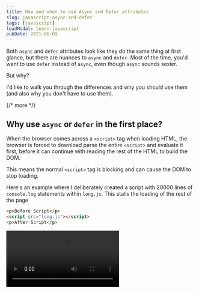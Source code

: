 ```yaml
---
title: How and when to use Async and Defer attributes
slug: javascript-async-and-defer
tags: [javascript]
leadModal: learn-javascript
pubDate: 2021-06-09
---
```


Both `async` and `defer` attributes look like they do the same thing at first glance, but there are nuances to `async` and `defer`. Most of the time, you'd want to use `defer` instead of `async`, even though `async` sounds sexier.

But why?

I'd like to walk you through the differences and why you should use them (and also why you don't have to use them).

{/* more */}

## Why use `async` or `defer` in the first place?

When the browser comes across a `<script>` tag when loading HTML, the browser is forced to download parse the entire `<script>` and evaluate it first, before it can continue with reading the rest of the HTML to build the DOM.

This means the normal `<script>` tag is blocking and can cause the DOM to stop loading.

Here's an example where I deliberately created a script with 20000 lines of `console.log` statements within `long.js`. This stalls the loading of the rest of the page

```html
<p>Before Script</p>
<script src="long.js"></script>
<p>After Script</p>
```

<Video src="/assets/2021/async-and-defer-attributes/after-script.mp4" />

Both `async` and `defer` allows the browser load and parse the JavaScript file separately, so the DOM can be shown immediately. This allows users to see content faster.

<Video src="/assets/2021/async-and-defer-attributes/async.mp4" />

## We can still put scripts normally at the bottom

Since a `script` is blocking, it became a best practice to put all scripts at the bottom of the page.

```html
<body>
  <!-- ALL OTHER STUFF -->

  <!-- All script -->
  <script src="blah.js"></script>
  <script src="blah2.js"></script>
  <script src="blah3.js"></script>
</body>
```

This practice still works. We don't have to get fancy with `async` and `defer` attributes if you don't want to. Feel free to continue using the old-school method without feeling guilty!

## Async vs Defer

Both `async` and `defer` load scripts without blocking the DOM, but there are two differences between `async` and `defer`.

### Defer waits for the DOM. Async doesn't.

The first difference is `async` doesn't care whether the DOM is fully loaded. `defer` waits for DOM to be loaded before it executes.

This means:

- You should use `defer` if your script requires the DOM.
- If you use `async` and you need the DOM, you run the risk that the element you need cannot be found (which is a potential source of bugs).

Regarding the second point, the risk happens when you have a large DOM to parse through. For example, say you have 20,000 button elements and you want to select them all. `defer` would ensure all `20000` elements are selected. But `async` would select as many elements as there are when the `async`-ed script is fully loaded.

```html
<head>
  <script src="defer.js" defer></script>
  <script src="async.js" async></script>
</head>
<body>
  <!-- 20000 buttons -->
</body>
```

```javascript
// defer.js
const deferButtons = document.querySelectorAll('button')
console.log('Defer:', deferButtons.length)
```

```javascript
// async.js
const asyncButtons = document.querySelectorAll('button')
console.log('Async:', asyncButtons.length)
```

<Image
  src="/assets/2021/async-and-defer-attributes/number-of-elements.png"
  alt="Number of elements selected by async and defer"
/>{' '}

### Defer respects the sequence of scripts. Async doesn't.

We can prove this with another example. We'll have three scripts. Each script logs a number into the console. If we slap `async` into the scripts, the loading order becomes unpredictable.

```html
<script async src="script1.js"></script>
<script async src="script2.js"></script>
<script async src="script3.js"></script>
```

<Image
  src="/assets/2021/async-and-defer-attributes/async-sequence.png"
  alt="Loading order of async"
/>{' '}

But if we use `defer` the loading order will always be as specified

```html
<script defer src="script1.js"></script>
<script defer src="script2.js"></script>
<script defer src="script3.js"></script>
```

<Image
  src="/assets/2021/async-and-defer-attributes/defer-sequence.png"
  alt="Loading order of defer"
/>{' '}

## When to use async

You should use `async` if your script contains the following conditions:

- The DOM you need is already present (or the script doesn't need the DOM)
- The script doesn't depend on other scripts

People normally say analytics is a good case for `async` scripts. I disagree. `async` is only good for analytics when you're using it for simple analytics like tracking page loads. We cannot rely on `async` if we want to track events like button clicks that require the DOM. In such cases, I prefer to use `defer` instead.

### Loading scripts in the middle

`async` is great for loading scripts in the middle of the DOM if you have to. Since the DOM is already present, the script can be executed immediately without problems.

One example here is my newsletter signup form (which is powered by Convertkit). I load this newsletter form via the async attribute because I want it to show as soon as possible. It works because all necessary elements are already present.

```html
<div class="newsletter">
  <script async src="link-to-script"></script>
</div>
```

That said, do this kinda scripts-in-the-middle style sparingly. If your scripts are all over the place, it becomes really hard to remember where you placed your scripts.

## When to use defer

You should use `defer` for all other scripts. `defer` is great because it:

- Gets loaded as soon as possible — so it reduces load times.
- Doesn't execute until everything you need is ready — so all the DOM you need is there
- Follows script order — allows you to structure which script comes first

### New-age loading

Since `defer` loads scripts in the order specified, and it only executes scripts after the DOM is loaded, we can safely substitute `defer` as the best-practice default going forward.

This is practically the same as the old method — but it has the benefit that scripts are loaded first and asynchronously, which means faster execution overall!

```html
<head>
  <script defer src="script1.js"></script>
  <script defer src="script2.js"></script>
  <script defer src="script3.js"></script>
</head>
```

When we do this, we can keep all scripts (including CSS) at the `<head>` which creates a cleaner HTML overall.

## Wrapping up

Practically, `defer` is more useful, but `async` sounds sexier 😜. Most of the time you'd want `defer` instead of `async`.
